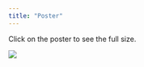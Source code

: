 ```yaml
---
title: "Poster"
---
```


Click on the poster to see the full size.

![](images/poster.jpg){.lightbox fig-align="center"}
